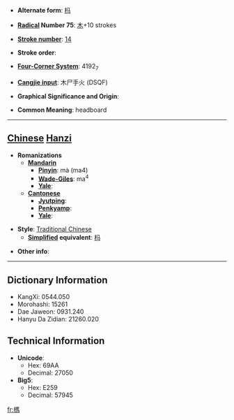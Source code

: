 * '''Alternate form''': [[杩]]

* '''[[Wiktionary:Chinese radical index| Radical]] Number 75''': [[Wiktionary:Chinese radical index 木|木]]+10 strokes

* '''[[Wiktionary:Chinese total strokes index|Stroke number]]''': [[Wiktionary:Chinese total strokes index 14|14]]

* '''Stroke order''': 

* '''[[Wiktionary:Chinese four corner index|Four-Corner System]]''': 4192<sub>7</sub>

* '''[[Wiktionary:Chinese Cangjie index|Cangjie input]]''': 木尸手火 (DSQF)

* '''Graphical Significance and Origin''': 

* '''Common Meaning''': headboard

----

== [[Chinese]] [[Hanzi]] ==

* '''Romanizations'''
** '''[[Mandarin]]'''
*** '''[[Pinyin]]''': mà (ma4)
*** '''[[Wade-Giles]]''': ma<sup>4</sup>
*** '''[[Yale]]''': 
** '''[[Cantonese]]'''
*** '''[[Jyutping]]''':
*** '''[[Penkyamp]]''': 
*** '''[[Yale]]''': 

* '''Style''': [[Traditional Chinese]] 
** '''[[Simplified Chinese|Simplified]] equivalent''': [[杩]]

* '''Other info''': 

----

== Dictionary Information ==

* KangXi: 0544.050
* Morohashi: 15261
* Dae Jaweon: 0931.240
* Hanyu Da Zidian: 21260.020

== Technical Information ==

* '''Unicode''':
** Hex: 69AA
** Decimal: 27050
* '''Big5''':
** Hex: E259
** Decimal: 57945

[[fr:榪]]